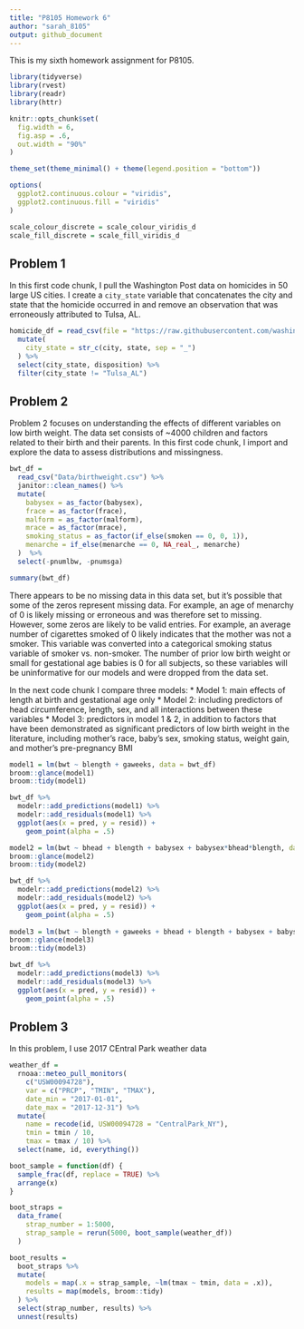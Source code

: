 ```yaml
---
title: "P8105 Homework 6"
author: "sarah_8105"
output: github_document
---
```



This is my sixth homework assignment for P8105.

```r
library(tidyverse)
library(rvest)
library(readr)
library(httr)

knitr::opts_chunk$set(
  fig.width = 6,
  fig.asp = .6,
  out.width = "90%"
)

theme_set(theme_minimal() + theme(legend.position = "bottom"))

options(
  ggplot2.continuous.colour = "viridis",
  ggplot2.continuous.fill = "viridis"
)

scale_colour_discrete = scale_colour_viridis_d
scale_fill_discrete = scale_fill_viridis_d
```


## Problem 1

In this first code chunk, I pull the Washington Post data on homicides in 50 large US cities. I create a `city_state` variable that concatenates the city and state that the homicide occurred in and remove an observation that was erroneously attributed to Tulsa, AL. 

```r
homicide_df = read_csv(file = "https://raw.githubusercontent.com/washingtonpost/data-homicides/master/homicide-data.csv") %>%
  mutate(
    city_state = str_c(city, state, sep = "_")
  ) %>%
  select(city_state, disposition) %>%
  filter(city_state != "Tulsa_AL")
```




## Problem 2

Problem 2 focuses on understanding the effects of different variables on low birth weight. The data set consists of ~4000 children and factors related to their birth and their parents. In this first code chunk, I import and explore the data to assess distributions and missingness.


```r
bwt_df = 
  read_csv("Data/birthweight.csv") %>%
  janitor::clean_names() %>%
  mutate(
    babysex = as_factor(babysex),
    frace = as_factor(frace),
    malform = as_factor(malform),
    mrace = as_factor(mrace),
    smoking_status = as_factor(if_else(smoken == 0, 0, 1)),
    menarche = if_else(menarche == 0, NA_real_, menarche)
  )  %>%
  select(-pnumlbw, -pnumsga)

summary(bwt_df)

```

There appears to be no missing data in this data set, but it's possible that some of the zeros represent missing data. For example, an age of menarchy of 0 is likely missing or erroneous and was therefore set to missing. However, some zeros are likely to be valid entries. For example, an average number of cigarettes smoked of 0 likely indicates that the mother was not a smoker. This variable was converted into a categorical smoking status variable of smoker vs. non-smoker. The number of prior low birth weight or small for gestational age babies is 0 for all subjects, so these variables will be uninformative for our models and were dropped from the data set. 

In the next code chunk I compare three models:
* Model 1: main effects of length at birth and gestational age only
* Model 2: including predictors of head circumference, length, sex, and all interactions between these variables
* Model 3: predictors in model 1 & 2, in addition to factors that have been demonstrated as significant predictors of low birth weight in the literature, including mother's race, baby's sex, smoking status, weight gain, and mother's pre-pregnancy BMI

```r
model1 = lm(bwt ~ blength + gaweeks, data = bwt_df)
broom::glance(model1)
broom::tidy(model1)

bwt_df %>%
  modelr::add_predictions(model1) %>%
  modelr::add_residuals(model1) %>%
  ggplot(aes(x = pred, y = resid)) +
    geom_point(alpha = .5)

model2 = lm(bwt ~ bhead + blength + babysex + babysex*bhead*blength, data = bwt_df)
broom::glance(model2)
broom::tidy(model2)

bwt_df %>%
  modelr::add_predictions(model2) %>%
  modelr::add_residuals(model2) %>%
  ggplot(aes(x = pred, y = resid)) +
    geom_point(alpha = .5)
  
model3 = lm(bwt ~ blength + gaweeks + bhead + blength + babysex + babysex*bhead*blength + mrace + babysex + smoken + momage + ppbmi + wtgain, data = bwt_df)
broom::glance(model3)
broom::tidy(model3)

bwt_df %>%
  modelr::add_predictions(model3) %>%
  modelr::add_residuals(model3) %>%
  ggplot(aes(x = pred, y = resid)) +
    geom_point(alpha = .5)

```


## Problem 3

In this problem, I use 2017 CEntral Park weather data

```r
weather_df = 
  rnoaa::meteo_pull_monitors(
    c("USW00094728"),
    var = c("PRCP", "TMIN", "TMAX"), 
    date_min = "2017-01-01",
    date_max = "2017-12-31") %>%
  mutate(
    name = recode(id, USW00094728 = "CentralPark_NY"),
    tmin = tmin / 10,
    tmax = tmax / 10) %>%
  select(name, id, everything())
```


```r
boot_sample = function(df) {
  sample_frac(df, replace = TRUE) %>%
  arrange(x)
} 

boot_straps = 
  data_frame(
    strap_number = 1:5000,
    strap_sample = rerun(5000, boot_sample(weather_df))
  )

boot_results =
  boot_straps %>%
  mutate(
    models = map(.x = strap_sample, ~lm(tmax ~ tmin, data = .x)),
    results = map(models, broom::tidy)
  ) %>%
  select(strap_number, results) %>%
  unnest(results)
```
